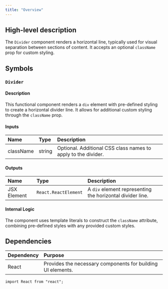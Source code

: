 ```yaml
---
title: "Overview"
---
```


## High-level description
The `Divider` component renders a horizontal line, typically used for visual separation between sections of content. It accepts an optional `className` prop for custom styling.

## Symbols

### `Divider`
#### Description
This functional component renders a `div` element with pre-defined styling to create a horizontal divider line. It allows for additional custom styling through the `className` prop.

#### Inputs
| Name | Type | Description |
|:-----|:-----|:------------|
| className | string | Optional. Additional CSS class names to apply to the divider. |

#### Outputs
| Name | Type | Description |
|:-----|:-----|:------------|
| JSX Element | `React.ReactElement` | A `div` element representing the horizontal divider line. |

#### Internal Logic
The component uses template literals to construct the `className` attribute, combining pre-defined styles with any provided custom styles.

## Dependencies
| Dependency | Purpose |
|:-----------|:--------|
| React | Provides the necessary components for building UI elements. |
```
import React from "react";
```